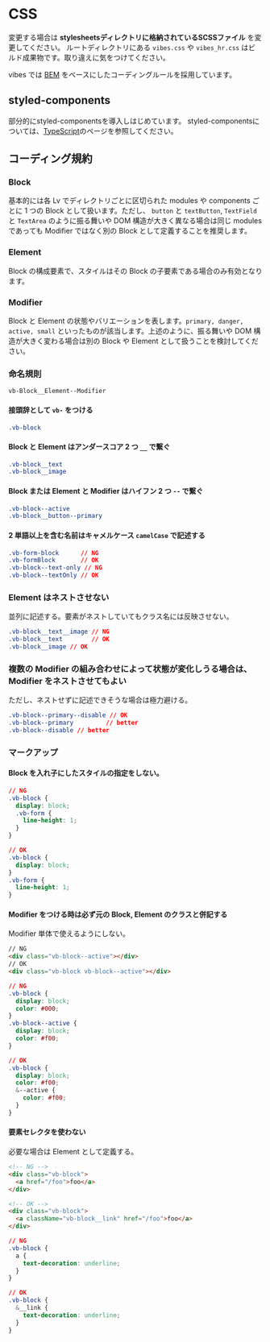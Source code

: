 
<Meta title='doc/Stylesheets' />

# CSS

変更する場合は **stylesheetsディレクトリに格納されているSCSSファイル** を変更してください。
ルートディレクトリにある `vibes.css` や `vibes_hr.css` はビルド成果物です。取り違えに気をつけてください。

vibes では [BEM](https://en.bem.info/methodology/) をベースにしたコーディングルールを採用しています。


## styled-components

部分的にstyled-componentsを導入しはじめています。
styled-componentsについては、[TypeScript](?path=/docs/doc-typescript--docs)のページを参照してください。

## コーディング規約

### Block

基本的には各 Lv でディレクトリごとに区切られた modules や components ごとに 1 つの Block として扱います。ただし、 `button` と `textButton`, `TextField` と `TextArea` のように振る舞いや DOM 構造が大きく異なる場合は同じ modules であっても Modifier ではなく別の Block として定義することを推奨します。

### Element

Block の構成要素で、スタイルはその Block の子要素である場合のみ有効となります。

### Modifier

Block と Element の状態やバリエーションを表します。`primary, danger, active, small` といったものが該当します。上述のように、振る舞いや DOM 構造が大きく変わる場合は別の Block や Element として扱うことを検討してください。

### 命名規則

`vb-Block__Element--Modifier`

#### 接頭辞として `vb-` をつける

```css
.vb-block
```

#### Block と Element はアンダースコア 2 つ `__` で繋ぐ

```css
.vb-block__text
.vb-block__image
```

#### Block または Element と Modifier はハイフン 2 つ `--` で繋ぐ

```css
.vb-block--active
.vb-block__button--primary
```

#### 2 単語以上を含む名前はキャメルケース `camelCase` で記述する

```css
.vb-form-block      // NG
.vb-formBlock       // OK
.vb-block--text-only // NG
.vb-block--textOnly // OK
```

### Element はネストさせない

並列に記述する。要素がネストしていてもクラス名には反映させない。

```css
.vb-block__text__image // NG
.vb-block__text        // OK
.vb-block__image // OK
```

### 複数の Modifier の組み合わせによって状態が変化しうる場合は、 Modifier をネストさせてもよい

ただし、ネストせずに記述できそうな場合は極力避ける。

```css
.vb-block--primary--disable // OK
.vb-block--primary         // better
.vb-block--disable // better
```

### マークアップ

#### Block を入れ子にしたスタイルの指定をしない。

```css
// NG
.vb-block {
  display: block;
  .vb-form {
    line-height: 1;
  }
}

// OK
.vb-block {
  display: block;
}
.vb-form {
  line-height: 1;
}
```

#### Modifier をつける時は必ず元の Block, Element のクラスと併記する

Modifier 単体で使えるようにしない。

```html
// NG
<div class="vb-block--active"></div>
// OK
<div class="vb-block vb-block--active"></div>
```

```css
// NG
.vb-block {
  display: block;
  color: #000;
}
.vb-block--active {
  display: block;
  color: #f00;
}

// OK
.vb-block {
  display: block;
  color: #f00;
  &--active {
    color: #f00;
  }
}
```

#### 要素セレクタを使わない

必要な場合は Element として定義する。

```html
<!-- NG -->
<div class="vb-block">
  <a href="/foo">foo</a>
</div>

<!-- OK -->
<div class="vb-block">
  <a className="vb-block__link" href="/foo">foo</a>
</div>
```

```css
// NG
.vb-block {
  a {
    text-decoration: underline;
  }
}

// OK
.vb-block {
  &__link {
    text-decoration: underline;
  }
}
```
